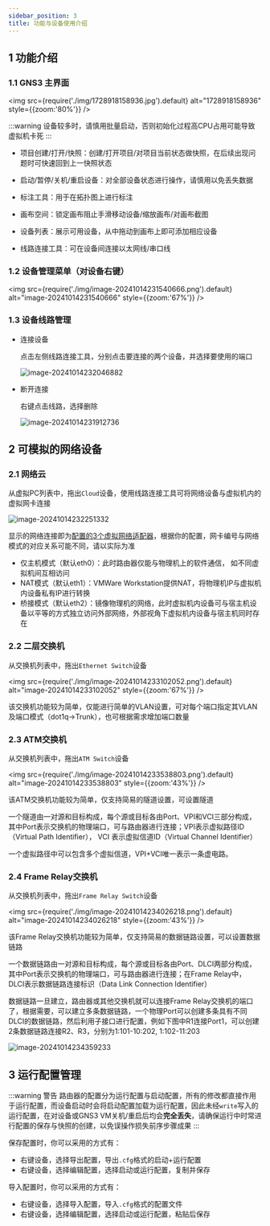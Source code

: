 ```yaml
---
sidebar_position: 3
title: 功能与设备使用介绍
---
```


## 1 功能介绍

### 1.1 GNS3 主界面

  <img src={require('./img/1728918158936.jpg').default} alt="1728918158936" style={{zoom:'80%'}} />

  :::warning 设备较多时，请慎用批量启动，否则初始化过程高CPU占用可能导致虚拟机卡死
  :::

  * 项目创建/打开/快照：创建/打开项目/对项目当前状态做快照，在后续出现问题时可快速回到上一快照状态

  * 启动/暂停/关机/重启设备：对全部设备状态进行操作，请慎用以免丢失数据

  * 标注工具：用于在拓扑图上进行标注

  * 画布空间：锁定画布阻止手滑移动设备/缩放画布/对画布截图

  * 设备列表：展示可用设备，从中拖动到画布上即可添加相应设备

  * 线路连接工具：可在设备间连接以太网线/串口线

### 1.2 设备管理菜单（对设备右键）

  <img src={require('./img/image-20241014231540666.png').default} alt="image-20241014231540666" style={{zoom:'67%'}} />

### 1.3 设备线路管理

* 连接设备

  点击左侧线路连接工具，分别点击要连接的两个设备，并选择要使用的端口

  ![image-20241014232046882](img\image-20241014232046882.png)

* 断开连接

  右键点击线路，选择删除

  ![image-20241014231912736](img\image-20241014231912736.png)

## 2 可模拟的网络设备

### 2.1 网络云

  从虚拟PC列表中，拖出`Cloud`设备，使用线路连接工具可将网络设备与虚拟机内的虚拟网卡连接

  ![image-20241014232251332](img\image-20241014232251332.png)

  显示的网络连接即为[配置的3个虚拟网络适配器](https://zjucomp.net/docs/GNS3/VM-VMware#3-%E9%85%8D%E7%BD%AEgns3%E8%99%9A%E6%8B%9F%E6%9C%BA)，根据你的配置，网卡编号与网络模式的对应关系可能不同，请以实际为准

  * 仅主机模式（默认eth0）：此时路由器仅能与物理机上的软件通信， 如不同虚拟机间互相访问
  * NAT模式（默认eth1）：VMWare Workstation提供NAT，将物理机IP与虚拟机内设备私有IP进行转换
  * 桥接模式（默认eth2）：镜像物理机的网络，此时虚拟机内设备可与宿主机设备以平等的方式独立访问外部网络，外部视角下虚拟机内设备与宿主机同时存在

### 2.2 二层交换机

  从交换机列表中，拖出`Ethernet Switch`设备

  <img src={require('./img/image-20241014233102052.png').default} alt="image-20241014233102052" style={{zoom:'67%'}} />

  该交换机功能较为简单，仅能进行简单的VLAN设置，可对每个端口指定其VLAN及端口模式（dot1q→Trunk），也可根据需求增加端口数量

### 2.3 ATM交换机

  从交换机列表中，拖出`ATM Switch`设备

  <img src={require('./img/image-20241014233538803.png').default} alt="image-20241014233538803" style={{zoom:'43%'}} />

  该ATM交换机功能较为简单，仅支持简易的隧道设置，可设置隧道

  一个隧道由一对源和目标构成，每个源或目标各由Port、VPI和VCI三部分构成，其中Port表示交换机的物理端口，可与路由器进行连接；VPI表示虚拟路径ID（Virtual Path  Identifier）， VCI 表示虚拟信道ID（Virtual Channel Identifier）

  一个虚拟路径中可以包含多个虚拟信道，VPI+VCI唯一表示一条虚电路。

### 2.4 Frame Relay交换机

  从交换机列表中，拖出`Frame Relay Switch`设备

  <img src={require('./img/image-20241014234026218.png').default} alt="image-20241014234026218" style={{zoom:'43%'}} />

  该Frame Relay交换机功能较为简单，仅支持简易的数据链路设置，可以设置数据链路

  一个数据链路由一对源和目标构成，每个源或目标各由Port、DLCI两部分构成，其中Port表示交换机的物理端口，可与路由器进行连接；在Frame Relay中，DLCI表示数据链路连接标识（Data Link Connection Identifier）

  数据链路一旦建立，路由器或其他交换机就可以连接Frame Relay交换机的端口了，根据需要，可以建立多条数据链路，一个物理Port可以创建多条具有不同DLCI的数据链路，然后利用子接口进行配置，例如下图中R1连接Port1，可以创建2条数据链路连接R2、R3，分别为1:101-10:202, 1:102-11:203

  ![image-20241014234359233](img\image-20241014234359233.png)

## 3 运行配置管理

:::warning 警告
路由器的配置分为运行配置与启动配置，所有的修改都直接作用于运行配置，而设备启动时会将启动配置加载为运行配置，因此未经`write`写入的运行配置，在对设备或GNS3 VM关机/重启后均会**完全丢失**，请确保运行中时常进行配置的保存与快照的创建，以免误操作损失前序步骤成果
:::

保存配置时，你可以采用的方式有：

* 右键设备，选择导出配置，导出`.cfg`格式的启动+运行配置
* 右键设备，选择编辑配置，选择启动或运行配置，复制并保存

导入配置时，你可以采用的方式有：

* 右键设备，选择导入配置，导入`.cfg`格式的配置文件
* 右键设备，选择编辑配置，选择启动或运行配置，粘贴后保存